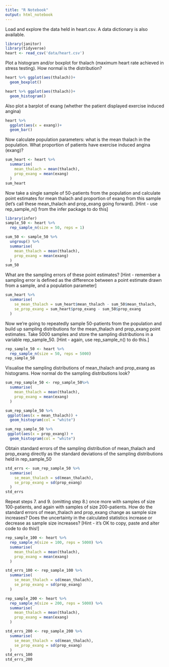 ```yaml
---
title: "R Notebook"
output: html_notebook
---
```

Load and explore the data held in heart.csv. A data dictionary is also available.
```r
library(janitor)
library(tidyverse)
heart <- read_csv('data/heart.csv')
```


Plot a histogram and/or boxplot for thalach (maximum heart rate achieved in stress testing). How normal is the distribution?
```r
heart %>% ggplot(aes(thalach))+
  geom_boxplot()
```

```r
heart %>% ggplot(aes(thalach))+
  geom_histogram()
```



Also plot a barplot of exang (whether the patient displayed exercise induced angina)
```r
heart %>% 
  ggplot(aes(x = exang))+
  geom_bar()
```

Now calculate population parameters: what is the mean thalach in the population. What proportion of patients have exercise induced angina (exang)?
```r
sum_heart <- heart %>% 
  summarise(
    mean_thalach = mean(thalach),
    prop_exang = mean(exang)
  )
sum_heart
```

Now take a single sample of 50-patients from the population and calculate point estimates for mean thalach and proportion of exang from this sample (let’s call these mean_thalach and prop_exang going forward).
[Hint - use rep_sample_n() from the infer package to do this]
```r
library(infer)
sample_50 <- heart %>%
  rep_sample_n(size = 50, reps = 1)

sum_50 <- sample_50 %>% 
  ungroup() %>% 
  summarise(
    mean_thalach = mean(thalach),
    prop_exang = mean(exang)
  )
sum_50
```

What are the sampling errors of these point estimates?
[Hint - remember a sampling error is defined as the difference between a point estimate drawn from a sample, and a population parameter]
```r
sum_heart %>% 
  summarise(
    se_mean_thalach = sum_heart$mean_thalach - sum_50$mean_thalach,
    se_prop_exang = sum_heart$prop_exang - sum_50$prop_exang
  )
```

Now we’re going to repeatedly sample 50-patients from the population and build up sampling distributions for the mean_thalach and prop_exang point estimates. Take 5000 samples and store the sampling distributions in a variable rep_sample_50.
[Hint - again, use rep_sample_n() to do this.]
```r
rep_sample_50 <- heart %>%
  rep_sample_n(size = 50, reps = 5000)
rep_sample_50 
```


Visualise the sampling distributions of mean_thalach and prop_exang as histograms. How normal do the sampling distributions look?
```r
sum_rep_sample_50 <- rep_sample_50%>% 
  summarise(
    mean_thalach = mean(thalach),
    prop_exang = mean(exang)
  ) 

sum_rep_sample_50 %>% 
 ggplot(aes(x = mean_thalach)) + 
  geom_histogram(col = "white")

sum_rep_sample_50 %>% 
 ggplot(aes(x = prop_exang)) + 
  geom_histogram(col = "white")
```


Obtain standard errors of the sampling distribution of mean_thalach and prop_exang directly as the standard deviations of the sampling distributions held in rep_sample_50
```r
std_errs <- sum_rep_sample_50 %>%
  summarise(
    se_mean_thalach = sd(mean_thalach),
    se_prop_exang = sd(prop_exang)
  )
std_errs
```


Repeat steps 7. and 9. (omitting step 8.) once more with samples of size 100-patients, and again with samples of size 200-patients. How do the standard errors of mean_thalach and prop_exang change as sample size increases? Does the uncertainty in the calculated statistics increase or decrease as sample size increases?
[Hint - it’s OK to copy, paste and alter code to do this!]
```r
rep_sample_100 <- heart %>%
  rep_sample_n(size = 100, reps = 5000) %>% 
  summarise(
    mean_thalach = mean(thalach),
    prop_exang = mean(exang)
  ) 

std_errs_100 <- rep_sample_100 %>%
  summarise(
    se_mean_thalach = sd(mean_thalach),
    se_prop_exang = sd(prop_exang)
  )

rep_sample_200 <- heart %>%
  rep_sample_n(size = 200, reps = 5000) %>% 
  summarise(
    mean_thalach = mean(thalach),
    prop_exang = mean(exang)
  ) 

std_errs_200 <- rep_sample_200 %>%
  summarise(
    se_mean_thalach = sd(mean_thalach),
    se_prop_exang = sd(prop_exang)
  )
std_errs_100
std_errs_200
```






